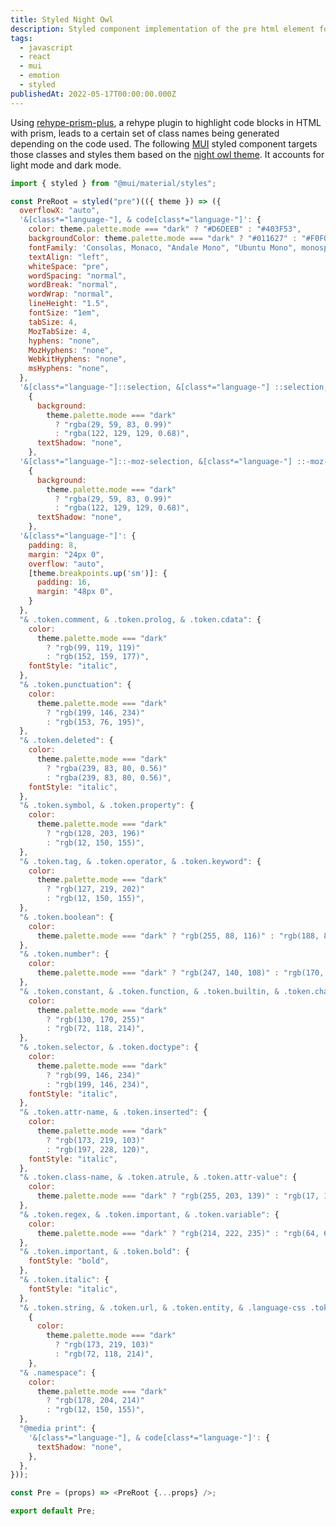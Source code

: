 ```yaml
---
title: Styled Night Owl
description: Styled component implementation of the pre html element for MDX using the night owl theme
tags:
  - javascript
  - react
  - mui
  - emotion
  - styled
publishedAt: 2022-05-17T00:00:00.000Z
---
```


Using [rehype-prism-plus](https://github.com/timlrx/rehype-prism-plus), a rehype plugin to highlight code blocks in HTML with prism, leads to a certain set of class names being generated depending on the code used. The following [MUI](https://mui.com/) styled component targets those classes and styles them based on the [night owl theme](https://marketplace.visualstudio.com/items?itemName=sdras.night-owl&WT.mc_id=twitter-social-sdras). It accounts for light mode and dark mode.

```js
import { styled } from "@mui/material/styles";

const PreRoot = styled("pre")(({ theme }) => ({
  overflowX: "auto",
  '&[class*="language-"], & code[class*="language-"]': {
    color: theme.palette.mode === "dark" ? "#D6DEEB" : "#403F53",
    backgroundColor: theme.palette.mode === "dark" ? "#011627" : "#F0F0F0",
    fontFamily: 'Consolas, Monaco, "Andale Mono", "Ubuntu Mono", monospace',
    textAlign: "left",
    whiteSpace: "pre",
    wordSpacing: "normal",
    wordBreak: "normal",
    wordWrap: "normal",
    lineHeight: "1.5",
    fontSize: "1em",
    tabSize: 4,
    MozTabSize: 4,
    hyphens: "none",
    MozHyphens: "none",
    WebkitHyphens: "none",
    msHyphens: "none",
  },
  '&[class*="language-"]::selection, &[class*="language-"] ::selection, & code[class*="language-"]::selection, & code[class*="language-"] ::selection':
    {
      background:
        theme.palette.mode === "dark"
          ? "rgba(29, 59, 83, 0.99)"
          : "rgba(122, 129, 129, 0.68)",
      textShadow: "none",
    },
  '&[class*="language-"]::-moz-selection, &[class*="language-"] ::-moz-selection, & code[class*="language-"]::-moz-selection, & code[class*="language-"] ::-moz-selection':
    {
      background:
        theme.palette.mode === "dark"
          ? "rgba(29, 59, 83, 0.99)"
          : "rgba(122, 129, 129, 0.68)",
      textShadow: "none",
    },
  '&[class*="language-"]': {
    padding: 8,
    margin: "24px 0",
    overflow: "auto",
    [theme.breakpoints.up('sm')]: {
      padding: 16,
      margin: "48px 0",
    }
  },
  "& .token.comment, & .token.prolog, & .token.cdata": {
    color:
      theme.palette.mode === "dark"
        ? "rgb(99, 119, 119)"
        : "rgb(152, 159, 177)",
    fontStyle: "italic",
  },
  "& .token.punctuation": {
    color:
      theme.palette.mode === "dark"
        ? "rgb(199, 146, 234)"
        : "rgb(153, 76, 195)",
  },
  "& .token.deleted": {
    color:
      theme.palette.mode === "dark"
        ? "rgba(239, 83, 80, 0.56)"
        : "rgba(239, 83, 80, 0.56)",
    fontStyle: "italic",
  },
  "& .token.symbol, & .token.property": {
    color:
      theme.palette.mode === "dark"
        ? "rgb(128, 203, 196)"
        : "rgb(12, 150, 155)",
  },
  "& .token.tag, & .token.operator, & .token.keyword": {
    color:
      theme.palette.mode === "dark"
        ? "rgb(127, 219, 202)"
        : "rgb(12, 150, 155)",
  },
  "& .token.boolean": {
    color:
      theme.palette.mode === "dark" ? "rgb(255, 88, 116)" : "rgb(188, 84, 84)",
  },
  "& .token.number": {
    color:
      theme.palette.mode === "dark" ? "rgb(247, 140, 108)" : "rgb(170, 9, 130)",
  },
  "& .token.constant, & .token.function, & .token.builtin, & .token.char": {
    color:
      theme.palette.mode === "dark"
        ? "rgb(130, 170, 255)"
        : "rgb(72, 118, 214)",
  },
  "& .token.selector, & .token.doctype": {
    color:
      theme.palette.mode === "dark"
        ? "rgb(99, 146, 234)"
        : "rgb(199, 146, 234)",
    fontStyle: "italic",
  },
  "& .token.attr-name, & .token.inserted": {
    color:
      theme.palette.mode === "dark"
        ? "rgb(173, 219, 103)"
        : "rgb(197, 228, 120)",
    fontStyle: "italic",
  },
  "& .token.class-name, & .token.atrule, & .token.attr-value": {
    color:
      theme.palette.mode === "dark" ? "rgb(255, 203, 139)" : "rgb(17, 17, 17)",
  },
  "& .token.regex, & .token.important, & .token.variable": {
    color:
      theme.palette.mode === "dark" ? "rgb(214, 222, 235)" : "rgb(64, 63, 83)",
  },
  "& .token.important, & .token.bold": {
    fontStyle: "bold",
  },
  "& .token.italic": {
    fontStyle: "italic",
  },
  "& .token.string, & .token.url, & .token.entity, & .language-css .token.string, & .style .token.string":
    {
      color:
        theme.palette.mode === "dark"
          ? "rgb(173, 219, 103)"
          : "rgb(72, 118, 214)",
    },
  "& .namespace": {
    color:
      theme.palette.mode === "dark"
        ? "rgb(178, 204, 214)"
        : "rgb(12, 150, 155)",
  },
  "@media print": {
    '&[class*="language-"], & code[class*="language-"]': {
      textShadow: "none",
    },
  },
}));

const Pre = (props) => <PreRoot {...props} />;

export default Pre;
```
